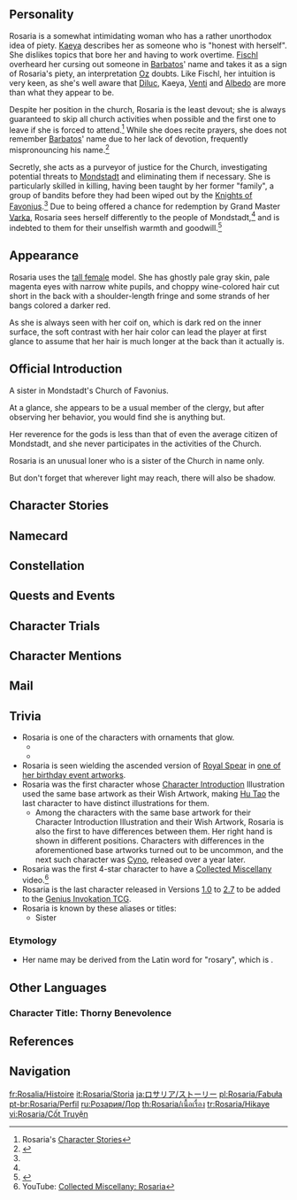 {{CharacterTabs}}
{{Quote|Rosaria, a sister in Mondstadt's Church of Favonius.<br>A sister of the church, though you wouldn't know it if it weren't for her attire. An unusual woman with sharp, piercing words and a cold manner.<br>Her movements are unpredictable. She often leaves without notifying anyone. She acts with some kind of purpose, but others don't seem to know exactly what she stands for...|Description from the Official Website<ref>Official ''Genshin Impact'' Website: [https://genshin.hoyoverse.com/en/character/mondstadt?char=16 Rosaria]</ref>}}

==Personality==
{{Quote|A sister of the church, though you wouldn't know it if it weren't for her attire. Known for her sharp, cold words and manner, she often works alone.|In-game character attributes and profile page text}}
Rosaria is a somewhat intimidating woman who has a rather unorthodox idea of piety. [[Kaeya]] describes her as someone who is "honest with herself". She dislikes topics that bore her and having to work overtime. [[Fischl]] overheard her cursing out someone in [[Barbatos]]' name and takes it as a sign of Rosaria's piety, an interpretation [[Oz]] doubts. Like Fischl, her intuition is very keen, as she's well aware that [[Diluc]], Kaeya, [[Venti]] and [[Albedo]] are more than what they appear to be.

Despite her position in the church, Rosaria is the least devout; she is always guaranteed to skip all church activities when possible and the first one to leave if she is forced to attend.<ref name="rosaria story">Rosaria's [[#Character Stories|Character Stories]]</ref> While she does recite prayers, she does not remember [[Barbatos]]' name due to her lack of devotion, frequently mispronouncing his name.<ref>{{Ref/VO|Rosaria|When the Wind is Blowing}}</ref>

Secretly, she acts as a purveyor of justice for the Church, investigating potential threats to [[Mondstadt]] and eliminating them if necessary. She is particularly skilled in killing, having been taught by her former "family", a group of bandits before they had been wiped out by the [[Knights of Favonius]].<ref name="rosaria story"/> Due to being offered a chance for redemption by Grand Master [[Varka]], Rosaria sees herself differently to the people of Mondstadt,<ref name="rosaria story"/> and is indebted to them for their unselfish warmth and goodwill.<ref>{{Ref/Item|Rosaria: Indenture}}</ref>

==Appearance==
{{See also|Executor's Thorns|To the Church's Free Spirit}}
<!-- Keep appearance section short and concise. Limit to 3-4 sentences. Outfits should be described on the outfit pages. -->
Rosaria uses the [[:Category:Tall Female Characters|tall female]] model. She has ghostly pale gray skin, pale magenta eyes with narrow white pupils, and choppy wine-colored hair cut short in the back with a shoulder-length fringe and some strands of her bangs colored a darker red.

As she is always seen with her coif on, which is dark red on the inner surface, the soft contrast with her hair color can lead the player at first glance to assume that her hair is much longer at the back than it actually is.

==Official Introduction==
{{Official Introduction
|link=https://www.hoyolab.com/article/273870
|title=Light creates shadow, but shadow will not be controlled by light
|character=Rosaria
}}
{{Quote|Where did Rosaria go off to this time...? Oh, has anyone seen her? There's choir practice today. Deacon [[Dahlia]] told me I must ask her to come!|Barbara}}

A sister in Mondstadt's Church of Favonius.

At a glance, she appears to be a usual member of the clergy, but after observing her behavior, you would find she is anything but.

Her reverence for the gods is less than that of even the average citizen of Mondstadt, and she never participates in the activities of the Church.

Rosaria is an unusual loner who is a sister of the Church in name only.

But don't forget that wherever light may reach, there will also be shadow.

==Character Stories==
{{Character Story
|title1        = Character Details
|text1         = <p>Rosaria is one of the sisters of [[Mondstadt]]'s [[Church of Favonius]].</p><p>Though she is just as much a woman of the cloth as the likes of [[Barbara]] and [[Jilliana]], people tend to make a mental distinction between Rosaria and other members of the clergy.</p><p>While she might dress the part &mdash; at least, to a certain extent &mdash; her speech and actions do not reflect her office in the slightest.</p><p>Furthermore, she displays even less reverence towards the gods than the ordinary citizens, and she routinely skips her various church engagements.</p><p>She comes, goes, and acts in solitude, and if she were ever to make an appearance in the Cathedral, it would be to smoke in the rearmost pew.</p><p>Such a lone wolf is Rosaria that perhaps she should be considered a clergywoman in name only.</p>
|mention1      = Barbara,Jilliana

|title2        = Character Story 1
|friendship2   = 2
|text2         = <p>If Rosaria has been lectured once, she has been lectured a thousand times before concerning her unorthodox behavior.</p><p>For some reason, however, she has never faced any serious consequences for her transgressions. She does not work together with her church colleagues and only rarely shows up to celebratory events in the city.</p><p>The strange and mysterious Rosaria moves about almost like a wisp of black smoke &mdash; blink, and you'll miss her as she disappears into thin air.</p><p>Her social interactions are never more than superficial, and the rest of the time she keeps herself to herself.</p><p>However, Sister Victoria would say that the ever good-natured Barbara is one person who has always made the effort to get close to Rosaria.</p><p>"Please don't smoke in the Cathedral..." "Could you try to attend the ceremony on time next time...?"</p><p>"And... Hey, come back, I'm still talking to you!"</p><p>Barbara is forever anxiously chasing after Rosaria, urging her to complete her various daily tasks.</p><p>Yet even when faced with Barbara, the beloved idol of Mondstadt, Rosaria remains completely unmoved.</p><p>Surely her heart can't be completely made of stone?</p>
|mention2      = Barbara

|title3        = Character Story 2
|friendship3   = 3
|text3         = <p>Rosaria's movements are unpredictable. She often leaves without notifying anyone and can be gone for up to several days on end.</p><p>During these times, none of her church colleagues know where to find her.</p><p>One of the sisters who took it upon herself to observe Rosaria once groused that "even a stray cat should at least give you notice before running off..."</p><p>Rosaria uses these disappearances to do work that only she can do in corners unseen by others.</p><p>An unfamiliar merchant, a suspicious traveler &mdash; are these people threats to Mondstadt?</p><p>She investigates, shadows, and if necessary, interrogates.</p><p>If they must disappear, then Rosaria shall be the last person they meet.</p><p>Such dark work, which cannot see the light of day, is to be done by her hand alone.</p><p>She always sets out after the sun has set, finishing her work in one fell swoop. Sometimes, if she makes it back by the crack of dawn, she gets to usher in the day ahead with a glass of breakfast wine.</p><p>The people of Mondstadt live in the golden sunlight, but Rosaria dwells under the silver moonlight.</p><p>It is a cold, piercing light... just like that of the ice she forms with her Cryo abilities.</p><p>"There are some things that young people need not know," Rosaria thinks.</p><p>Though, in her eyes, "young people" means all citizens of Mondstadt who live in the light of the sun, regardless of their age.</p>
|mention3      = 

|title4        = Character Story 3
|friendship4   = 4
|text4         = <p>Like a puff of smoke, the lackadaisical Rosaria is impossible to pin down.</p><p>Nevertheless, once she takes on a job, she can be relied on to handle it with the utmost professionalism.</p><p>"Lazy" is the last word that anyone would use to describe her ruthless interrogations of suspicious individuals.</p><p>She also possesses exceptional strength and knows the weaknesses of the human body like the back of her hand &mdash; and has no reservations about using this knowledge to kill.</p><p>People know her as the lazy, chain-smoking sister, but behind the scenes, she is a formidable purveyor of justice.</p><p>A strange fate for one who ostensibly basks in the light of the gods.</p><p>What led her to become a blood-soaked slayer? Why does she stay silent while others praise the gods for their protection?</p><p>Perhaps it should come as no surprise that Rosaria was not born and bred in Mondstadt.</p><p>"A city that is fortunate enough to be boring always needs someone to do the dirty work..."</p><p>Rosaria stubs her cigarette out as she speaks in her characteristically languid manner.</p><p>"And as far as I'm concerned, the things I deal with are far simpler than living the life of a traditional sister."</p>
|mention4      = 

|title5        = Character Story 4
|friendship5   = 5
|text5         = <p>Rosaria may not be one to attend prayer meetings, but that does not mean she doesn't have her own theological viewpoints.</p><p>In her view, freedom is the spiritual pillar of Mondstadt's people, and it is the very thing that caused her to end up here in the first place.</p><p>Rosaria was born in a remote mountain village, but was taken from her home shortly after birth by the very same bandits who drenched it in blood.</p><p>Raised by those crooks, she learned how to fight, sometimes thieving, other times doing odd jobs for the crew.</p><p>She was their servant, but also their tool, a crook, yet still a child.</p><p>She fought against outsiders and her comrades alike, and growing up was a constant battle for survival against the hunger and cold.</p><p>Rosaria's youth was just like Mondstadt's sunset &mdash; blood-red from horizon to horizon, and so fleeting that night had fallen before she'd had the chance to stop and take in the view.</p><p>Ultimately, the bandit crew was wiped out by the Knights of Favonius. As their youngest member, Rosaria was judged to have a chance of rehabilitation.</p><p>Grand Master [[Varka]] brought her to Mondstadt. Sincerely hoping that she might someday fit in here, he advised her:</p><p>"Go to the Cathedral and be cleansed by the light of our archon. You still have the chance to turn your fate around and live a normal life."</p><p>But Varka had not counted on Rosaria constantly skipping classes and dodging hymnal.</p><p>She would rather hunt in the wild than settle into a life of dutiful service as a sister. As far as she was concerned, the golden sunlight was not so much cleansing as blinding.</p><p>For Rosaria had long since come to understand that she was a child of the moonlight, and it was inevitable that she would someday return to the embrace of darkness.</p>
|mention5      = Barbatos,Varka

|title6        = Character Story 5
|friendship6   = 6
|text6         = <p>Rosaria, the Church's number one truant, became infamous for her absence very early on.</p><p>"Miss Rosaria, please, show a little more circumspection in your actions! You are a member of the Church. How is it appropriate that you simply never turn up for hymn practice?"</p><p>"Please calm down, Sister Ophila. Miss Rosaria, I'm told that you have never attended a single one of your compulsory classes. Is that so?"</p><p>"Yes."</p><p>"Mother Maria, please look at this... Rosaria's theological essay is an utter mess!"</p><p>"Miss Rosaria, if I may ask frankly... do you intend to do any work at all here at the Church?"</p><p>"No. I've already found other work."</p><p>Rosaria never showed so much as a hint of anxiety in any of these exchanges. What's more, it was true &mdash; she had indeed found other work for herself, and much darker work at that.</p><p>The unexpected twist was that she would ultimately end up doing this work under the aegis of the Church.</p><p>Rosaria the novice did not leave the clergy, but instead became Sister Rosaria without much incident.</p><p>Nevertheless, when she's not on a mission, she does everything she can to avoid attending church activities, instead heading to the taverns to drink or scaling the city walls to view the scenery.</p><p>And when she simply cannot escape a church engagement, you can be sure that she will be the first to leave.</p><p>The instant the workday is done, Rosaria vanishes.</p><p>Whether by bright day or dark night, there is one principle that she will never transgress: no overtime.</p>
|mention6      = Ophila

|title7        = Church-Issue Journal
|friendship7   = 4
|text7         = <p>A journal with a white cover. The words "Church of Favonius" are inscribed on the cover.</p><p>The handwriting is beautiful, but the content is the most of the most banal variety imaginable.</p><p>"Dandelion Wine &mdash; now eighty percent off!"</p><p>"[[Fisherman's Toast]] &mdash; an incredible flavor at an unbelievable price!"</p><p>"Crazy discounts on [[Wheat]] &mdash; ask at the counter and we'll grind it into [[Flour]] for you."</p><p>"Buy three [[Tomato]]es and get one free!"</p><p>"Fresh [[Small Lamp Grass]]! Use it to light up your bathroom! Come on, Sir, have a look!"</p><p>There is something incongruous about a random assortment of marketplace cries and advertising slogans having been penned by such a graceful and elegant hand.</p><p>This journal is a relic from Rosaria's novice days.</p><p>Clearly, she must have skipped class and headed to the rooftops on the merchant street, bathing in the sun, listening to the eclectic cries of the street vendors, and committing them to paper.</p>
|mention7      = 

|title8        = Vision
|friendship8   = 6
|text8         = <p>Rosaria's [[Vision]] came to her on a particularly frigid night.</p><p>Things were getting desperate for the bandit gang &mdash; people were starving and the food supplies were dwindling.</p><p>Never able to eat her fill, Rosaria was driven by hunger to flee into the freezing wind rather than continue another second with the hard labor she was forced to endure.</p><p>One of the elders of the gang pursued her and brought her back.</p><p>He was the very person who had taken her from the village of her birth, and the one who had taught her how to kill.</p><p>"Fleeing makes you a traitor, and traitors can only earn their freedom through victory in combat."</p><p>The old bandit tossed Rosaria an old dagger.</p><p>"Well, come on then! Kill me, and you can leave this place. I'm long in the tooth now, while you've got youth on your side. You can do this, can't ya?"</p><p>No one thought that she would be able to kill him &mdash; and yet, the old lion would indeed fall by the newborn cub's claws.</p><p>Thus did the bandits lose an old member and welcome a new one that very night.</p><p>The bandits were reluctant to accept Rosaria at first since she had slain one of their own, but they quickly had a change of heart after seeing the Vision in her hand.</p><p>Surely, a Vision wielder had to be far stronger than some old coot who was about to kick the bucket right? And she ate less, to boot... They could save some food this way.</p><p>Meanwhile, a question crept into Rosaria's frozen heart:</p><p>Did he let me replace him on purpose? ...Could a false father have harbored genuine affection for a child he stole so arbitrarily?</p>
|mention8      = 
}}

==Namecard==
{{Namecard|Rosaria: Indenture}}

==Constellation==
{{Constellation Lore|Spinea Corona}}

==Quests and Events==
{{Quests and Events}}

==Character Trials==
{{Trials by Character}}

==Character Mentions==
{{Character Mentions}}

==Mail==
{{Mails by Category List|noheader=1}}

==Trivia==
* Rosaria is one of the characters with ornaments that glow.
** {{Transclude|Executor's Thorns|Glowing Ornaments}}
** {{Transclude|To the Church's Free Spirit|Glowing Ornaments}}
* Rosaria is seen wielding the ascended version of [[Royal Spear]] in [[:File:Rosaria TPRGT 2024 - Lumine.png|one of her birthday event artworks]].
* Rosaria was the first character whose [[Character Introduction]] Illustration used the same base artwork as their Wish Artwork, making [[Hu Tao]] the last character to have distinct illustrations for them.
** Among the characters with the same base artwork for their Character Introduction Illustration and their Wish Artwork, Rosaria is also the first to have differences between them. Her right hand is shown in different positions. Characters with differences in the aforementioned base artworks turned out to be uncommon, and the next such character was [[Cyno]], released over a year later.
* Rosaria was the first 4-star character to have a [[Collected Miscellany]] video.<ref>YouTube: [https://youtu.be/xyqhHMSoAGQ Collected Miscellany: Rosaria]</ref>
* Rosaria is the last character released in Versions [[1.0]] to [[2.7]] to be added to the [[Genius Invokation TCG]].
* Rosaria is known by these aliases or titles:
** Sister

===Etymology===
* Her name may be derived from the Latin word for "rosary", which is {{Wt|rosarium|3=Latin}}.
<!--
==Notes==
{{Reflist|note=1}}
-->

==Other Languages==
===Character Title: Thorny Benevolence===
{{Other Languages
|en      = Thorny Benevolence
|zhs     = 棘冠恩典
|zhs_rm  = Jíguān Ēndiǎn
|zht     = 棘冠恩典
|zht_rm  = Jíguān Ēndiǎn
|zh_tl   = Thorn-Crowned Grace
|ja      = 荊冠の恩典
|ja_rm   = Keikan no Onten
|ja_tl   = Favor of Crown of Thorns
|ko      = 가시{{tt|관|冠}}의 {{tt|은혜|恩惠}}
|ko_rm   = Gasigwan-ui Eunhye
|ko_tl   = Grace of Crown of Thorn
|es      = La Beata Impía
|es_tl   = The Impious Blessed
|fr      = Rogue bienfaisance
|fr_tl   = Roguish Benevolence
|ru      = Венец милости
|ru_tl   = Crown of Mercy
|th      = ความเมตตาที่เสียดแทง
|th_rm   = 
|th_tl   = 
|vi      = Ân Điển Mũ Gai
|vi_tl   = Thorn-Crowned Grace
|de      = Dornige Gnade
|de_tl   = Thorny Grace
|id      = Thorny Benevolence
|pt      = Benevolência Espinhosa
|pt_tl   = Thorny Benevolence
|tr      = Dikenli Gül
|tr_tl   = Thorny Rose
|it      = Benevolenza spinosa
|it_tl   = Thorny Benevolence
}}

==References==
{{Reflist|2}}

==Navigation==
{{Character Navbox|Lore}}

[[fr:Rosalia/Histoire]]
[[it:Rosaria/Storia]]
[[ja:ロサリア/ストーリー]]
[[pl:Rosaria/Fabuła]]
[[pt-br:Rosaria/Perfil]]
[[ru:Розария/Лор]]
[[th:Rosaria/เนื้อเรื่อง]]
[[tr:Rosaria/Hikaye]]
[[vi:Rosaria/Cốt Truyện]]